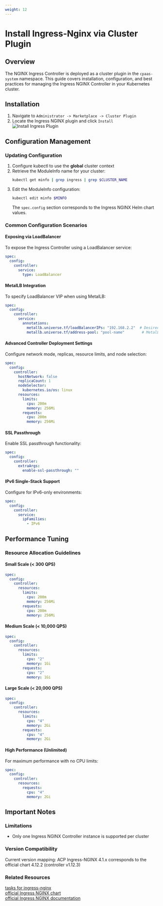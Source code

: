 ```yaml
---
weight: 12
---
```

# Install Ingress-Nginx via Cluster Plugin 
## Overview
The NGINX Ingress Controller is deployed as a cluster plugin in the `cpaas-system` namespace. This guide covers installation, configuration, and best practices for managing the Ingress NGINX Controller in your Kubernetes cluster.

## Installation
1. Navigate to `Administrator -> Marketplace -> Cluster Plugin`
2. Locate the Ingress NGINX plugin and click `Install`
![Install Ingress Plugin](../assets/ingress-nginx-plugin.png)

## Configuration Management

### Updating Configuration
1. Configure kubectl to use the **global** cluster context
2. Retrieve the ModuleInfo name for your cluster:
   ```bash
   kubectl get minfo | grep ingress | grep $CLUSTER_NAME
   ```
3. Edit the ModuleInfo configuration:
   ```bash
   kubectl edit minfo $MINFO
   ```
   The `spec.config` section corresponds to the Ingress NGINX Helm chart values.

### Common Configuration Scenarios

#### Exposing via LoadBalancer
To expose the Ingress Controller using a LoadBalancer service:
```yaml
spec:
  config:
    controller:
      service:
        type: LoadBalancer
```

#### MetalLB Integration
To specify LoadBalancer VIP when using MetalLB:
```yaml
spec:
  config:
    controller:
      service:
        annotations:
          metallb.universe.tf/loadBalancerIPs: "192.168.2.2"  # Desired VIP
          metallb.universe.tf/address-pool: "pool-name"        # MetalLB address pool
```

#### Advanced Controller Deployment Settings
Configure network mode, replicas, resource limits, and node selection:
```yaml
spec:
  config:
    controller:
      hostNetwork: false
      replicaCount: 1
      nodeSelector:
        kubernetes.io/os: linux
      resources:
        limits:
          cpu: 200m
          memory: 256Mi
        requests:
          cpu: 200m
          memory: 256Mi
```

#### SSL Passthrough
Enable SSL passthrough functionality:
```yaml
spec:
  config:
    controller:
      extraArgs:
        enable-ssl-passthrough: ""
```

#### IPv6 Single-Stack Support
Configure for IPv6-only environments:
```yaml
spec:
  config:
    controller:
      service:
        ipFamilies:
          - IPv6
```

## Performance Tuning

### Resource Allocation Guidelines

#### Small Scale (< 300 QPS)
```yaml
spec:
  config:
    controller:
      resources:
        limits:
          cpu: 200m
          memory: 256Mi
        requests:
          cpu: 200m
          memory: 256Mi
```

#### Medium Scale (< 10,000 QPS)
```yaml
spec:
  config:
    controller:
      resources:
        limits:
          cpu: "2"
          memory: 1Gi
        requests:
          cpu: "2"
          memory: 1Gi
```

#### Large Scale (< 20,000 QPS)
```yaml
spec:
  config:
    controller:
      resources:
        limits:
          cpu: "4"
          memory: 2Gi
        requests:
          cpu: "4"
          memory: 2Gi
```

#### High Performance (Unlimited)
For maximum performance with no CPU limits:
```yaml
spec:
  config:
    controller:
      resources:
        requests:
          cpu: "4"
          memory: 2Gi
```

## Important Notes

### Limitations
- Only one Ingress NGINX Controller instance is supported per cluster

### Version Compatibility
Current version mapping:
ACP Ingress-NGINX 4.1.x corresponds to the official chart 4.12.2 (controller v1.12.3)

### Related Resources
[tasks for ingress-nginx](./tasks_for_ingress_nginx.mdx)  
[official Ingress NGINX chart](https://github.com/kubernetes/ingress-nginx/tree/controller-v1.12.3/charts/ingress-nginx)  
[official Ingress NGINX documentation](https://kubernetes.github.io/ingress-nginx/)  